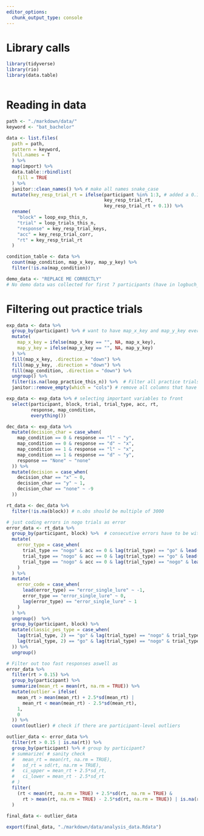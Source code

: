 ```yaml
---
editor_options:
  chunk_output_type: console
---
```

# Library calls
```r
library(tidyverse)
library(rio)
library(data.table)
```

```r

```

# Reading in data
```r
path <- "./markdown/data/"
keyword <- "bat_bachelor"

data <- list.files(
  path = path,
  pattern = keyword,
  full.names = T
  ) %>%
  map(import) %>% 
  data.table::rbindlist(
    fill = TRUE
  ) %>% 
  janitor::clean_names() %>% # make all names snake_case
  mutate(key_resp_trial_rt = ifelse(participant %in% 1:3, # added a 0.1 dead time after first three participants
                                    key_resp_trial_rt,
                                    key_resp_trial_rt + 0.1)) %>% 
  rename(
    "block" = loop_exp_this_n,
    "trial" = loop_trials_this_n,
    "response" = key_resp_trial_keys,
    "acc" = key_resp_trial_corr,
    "rt" = key_resp_trial_rt
  )
```

```r
condition_table <- data %>% 
  count(map_condition, map_x_key, map_y_key) %>% 
  filter(!is.na(map_condition))
```

```r
demo_data <- "REPLACE ME CORRECTLY"
# No demo data was collected for first 7 participants (have in logbuch_ba.xlsx)
```

# Filtering out practice trials
```r
exp_data <- data %>% 
  group_by(participant) %>% # want to have map_x_key and map_y_key everywhere
  mutate(
    map_x_key = ifelse(map_x_key == "", NA, map_x_key),
    map_y_key = ifelse(map_y_key == "", NA, map_y_key)
  ) %>% 
  fill(map_x_key, .direction = "down") %>% 
  fill(map_y_key, .direction = "down") %>% 
  fill(map_condition, .direction = "down") %>% 
  ungroup() %>% 
  filter(is.na(loop_practice_this_n)) %>%  # Filter all practice trials
  janitor::remove_empty(which = "cols") # remove all columns that have just NA, could also remove all empty rows aswell

exp_data <- exp_data %>% # selecting important variables to front
  select(participant, block, trial, trial_type, acc, rt,
         response, map_condition,
         everything())
```

```r
dec_data <- exp_data %>% 
  mutate(decision_char = case_when(
    map_condition == 0 & response == "l" ~ "y",
    map_condition == 0 & response == "d" ~ "x",
    map_condition == 1 & response == "l" ~ "x",
    map_condition == 1 & response == "d" ~ "y",
    response == "None" ~ "none"
  )) %>% 
  mutate(decision = case_when(
    decision_char == "x" ~ 0,
    decision_char == "y" ~ 1,
    decision_char == "none" ~ -9
  ))
```

```r
rt_data <- dec_data %>% 
  filter(!is.na(block)) # n.obs should be multiple of 3000
```

```r
# just coding errors in nogo trials as error
error_data <- rt_data %>% 
  group_by(participant, block) %>%  # consecutive errors have to be within a participant and block
  mutate(
    error_type = case_when(
      trial_type == "nogo" & acc == 0 & lag(trial_type) == "go" & lead(trial_type) =="go" ~ "error_single_lure",
      trial_type == "nogo" & acc == 0 & lag(trial_type) == "go" & lead(trial_type) == "nogo" ~ "error_double_lure_first",
      trial_type == "nogo" & acc == 0 & lag(trial_type) == "nogo" & lead(trial_type) == "go" ~ "error_double_lure_second",
    )
  ) %>% 
  mutate(
    error_code = case_when(
      lead(error_type) == "error_single_lure" ~ -1,
      error_type == "error_single_lure" ~ 0,
      lag(error_type) == "error_single_lure" ~ 1
    )
  ) %>% 
  ungroup()  %>% 
  group_by(participant, block) %>% 
  mutate(classic_pes_type = case_when(
    lag(trial_type, 2) == "go" & lag(trial_type) == "nogo" & trial_type == "go" & lag(acc) == 0 ~ "post_error",
    lag(trial_type, 2) == "go" & lag(trial_type) == "nogo" & trial_type == "go" & lag(acc) == 1 ~ "post_correct"
  )) %>% 
  ungroup()
```

```r
# Filter out too fast responses aswell as 
error_data %>% 
  filter(rt > 0.15) %>% 
  group_by(participant) %>% 
  summarize(mean_rt = mean(rt, na.rm = TRUE)) %>% 
  mutate(outlier = ifelse(
    mean_rt > mean(mean_rt) + 2.5*sd(mean_rt) |
      mean_rt < mean(mean_rt) - 2.5*sd(mean_rt),
    1,
    0
  )) %>% 
  count(outlier) # check if there are participant-level outliers

outlier_data <- error_data %>% 
  filter(rt > 0.15 | is.na(rt)) %>% 
  group_by(participant) %>% # group by participant?
  # summarize( # sanity check
  #   mean_rt = mean(rt, na.rm = TRUE),
  #   sd_rt = sd(rt, na.rm = TRUE),
  #   ci_upper = mean_rt + 2.5*sd_rt,
  #   ci_lower = mean_rt - 2.5*sd_rt
  # )
  filter(
    (rt < mean(rt, na.rm = TRUE) + 2.5*sd(rt, na.rm = TRUE) &
      rt > mean(rt, na.rm = TRUE) - 2.5*sd(rt, na.rm = TRUE)) | is.na(rt)
  )
  
final_data <- outlier_data

```


```r
export(final_data, "./markdown/data/analysis_data.Rdata")
```

